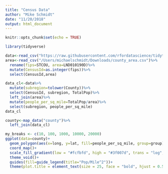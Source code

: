 ```yaml
---
title: "Census Data"
author: "Mike Schmidt"
date: "11/20/2018"
output: html_document
---
```


```r
knitr::opts_chunk$set(echo = TRUE)
```

```r
library(tidyverse)
```

```r
data<-read_csv("https://raw.githubusercontent.com/rfordatascience/tidytuesday/master/data/2018-04-30/week5_acs2015_county_data.csv")
area<-read_csv("/Users/michaelschmidt/Downloads/county_area.csv")%>%
  rename(fips=STCOU, area=LND010190D)%>%
  mutate(CensusId=as.integer(fips))%>%
  select(CensusId,area)
```



```r
data_cl<-data%>%
  mutate(subregion=tolower(County))%>%
  select(CensusId, subregion, TotalPop)%>%
  left_join(area)%>%
  mutate(people_per_sq_mile=TotalPop/area)%>%
  select(subregion, people_per_sq_mile)
data_cl
```

```r
county<-map_data("county")%>%
  left_join(data_cl)
```


```r
my_breaks <- c(10, 100, 1000, 10000, 20000)
ggplot(data=county)+
  geom_polygon(aes(x=long, y=lat, fill=people_per_sq_mile, group=group))+
  coord_map()+
  scale_fill_gradient(low = "#fcfbfd", high = "#3f007d", trans = "log", breaks = my_breaks, labels = my_breaks)+
  theme_void()+
  guides(fill=guide_legend(title="Pop/Mile^2"))+
  theme(plot.title = element_text(size = 25, face = "bold", hjust = 0.5), panel.background = element_rect(fill = "#f9f9f9"), plot.background = element_rect(fill = "#f9f9f9"), legend.position = c(0.9, 0.2))
  
```


